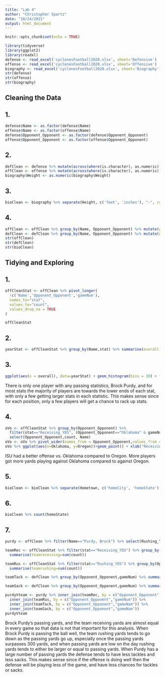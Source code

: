 ```yaml
---
title: "Lab 4"
author: "Christopher Spartz"
date: "10/24/2021"
output: html_document
---
```


```r
knitr::opts_chunk$set(echo = TRUE)
```

```r
library(tidyverse)
library(ggplot2)
library(readxl)
defense <- read_excel('cyclonesFootball2020.xlsx', sheet='Defensive')
offense <- read_excel('cyclonesFootball2020.xlsx', sheet='Offensive')
biography <- read_excel('cyclonesFootball2020.xlsx', sheet='Biography')
str(defense)
str(offense)
str(biography)
```

## Cleaning the Data

## 1.
```r
defense$Name <- as.factor(defense$Name)
offense$Name <- as.factor(offense$Name)
defense$Opponent_Opponent <- as.factor(defense$Opponent_Opponent)
offense$Opponent_Opponent <- as.factor(offense$Opponent_Opponent)
```


## 2.
```r
defClean <- defense %>% mutate(across(where(is.character), as.numeric))
offClean <- offense %>% mutate(across(where(is.character), as.numeric))
biography$Weight <- as.numeric(biography$Weight)
```

## 3.
```r
bioClean <- biography %>% separate(Height, c('feet', 'inches'), "-", convert = TRUE)
```

## 4.
```r
offClean <- offClean %>% group_by(Name, Opponent_Opponent) %>% mutate(gameNum = row_number()) %>% ungroup()
defClean <- defClean %>% group_by(Name, Opponent_Opponent) %>% mutate(gameNum = row_number()) %>% ungroup()
str(offClean)
str(defClean)
str(bioClean)
```


## Tidying and Exploring

## 1. 
```r
offCleanStat <- offClean %>% pivot_longer(
  !c('Name','Opponent_Opponent','gameNum'),
  names_to="stat",
  values_to="count",
  values_drop_na = TRUE
)

offCleanStat
```


## 2.
```r
yearStat <- offCleanStat %>% group_by(Name,stat) %>% summarise(overall = sum(count))
```


## 3.
```r
ggplot(aes(x = overall), data=yearStat) + geom_histogram(bins = 30) + facet_wrap(~stat, scales = "free_x")
```
There is only one player with any passing statistics, Brock Purdy, and for most stats the majority of players are towards the lower ends of each stat, with only a few getting larger stats in each statistic. This makes sense since for each position, only a few players will get a chance to rack up stats.

## 4.
```r
oVo <- offCleanStat %>% group_by(Opponent_Opponent) %>% 
  filter(stat=="Receiving_YDS", (Opponent_Opponent=="Oklahoma" & gameNum==2) | Opponent_Opponent=="Oregon") %>% 
  select(Opponent_Opponent,count, Name)
oVo <- oVo %>% pivot_wider(names_from = Opponent_Opponent,values_from = count)
oVo %>% ggplot(aes(x=Oklahoma, y=Oregon))+geom_point() + xlab("Receiving Yards vs. Oklahoma") + ylab("Receiving yards vs. Oregon")
```
ISU had a better offense vs. Oklahoma compared to Oregon. More players got more yards playing against Oklahoma compared to against Oregon.

## 5.
```r
bioClean <- bioClean %>% separate(Hometown, c('homeCity', 'homeState'), ",")
```


## 6.
```r
bioClean %>% count(homeState)
```

## 7.
```r
purdy <- offClean %>% filter(Name=="Purdy, Brock") %>% select(Rushing_YDS,Passing_YDS,Opponent_Opponent,gameNum)

teamRec <- offCleanStat %>% filter(stat=="Receiving_YDS") %>% group_by(Opponent_Opponent,gameNum) %>%
  summarise(teamreceiving=sum(count))

teamRus <- offCleanStat %>% filter(stat=="Rushing_YDS") %>% group_by(Opponent_Opponent,gameNum) %>% 
  summarise(teamrushing=sum(count))

teamTack <- defClean %>% group_by(Opponent_Opponent,gameNum) %>% summarise(teamtackles=sum(Tackles_Solo))

teamSack <- defClean %>% group_by(Opponent_Opponent,gameNum) %>% summarise(teamsacks=sum(Tackles_Sack))

purdyVteam <- purdy %>% inner_join(teamRec, by = c("Opponent_Opponent","gameNum")) %>% 
  inner_join(teamRus, by = c("Opponent_Opponent","gameNum")) %>% 
  inner_join(teamTack, by = c("Opponent_Opponent","gameNum")) %>% 
  inner_join(teamSack, by = c("Opponent_Opponent","gameNum"))
purdyVteam
```
Brock Purdy's passing yards, and the team receiving yards are almost equal in every game so that data is not that important for this analysis. When Brock Purdy is passing the ball well, the team rushing yards tends to go down as the passing yards go up, especially once the passing yards surpasses 300 yards, and when passing yards are low on the day rushing yards tends to either be larger or equal to passing yards. When Purdy has a large number of passing yards the defense tends to have less tackles and less sacks. This makes sense since if the offense is doing well then the defense will be playing less of the game, and have less chances for tackles or sacks.
